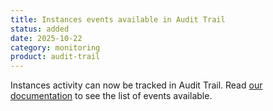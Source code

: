 ```yaml
---
title: Instances events available in Audit Trail
status: added
date: 2025-10-22
category: monitoring
product: audit-trail
---
```


Instances activity can now be tracked in Audit Trail. Read [our documentation](/audit-trail/reference-content/adt-supported-endpoints/#instances) to see the list of events available.

